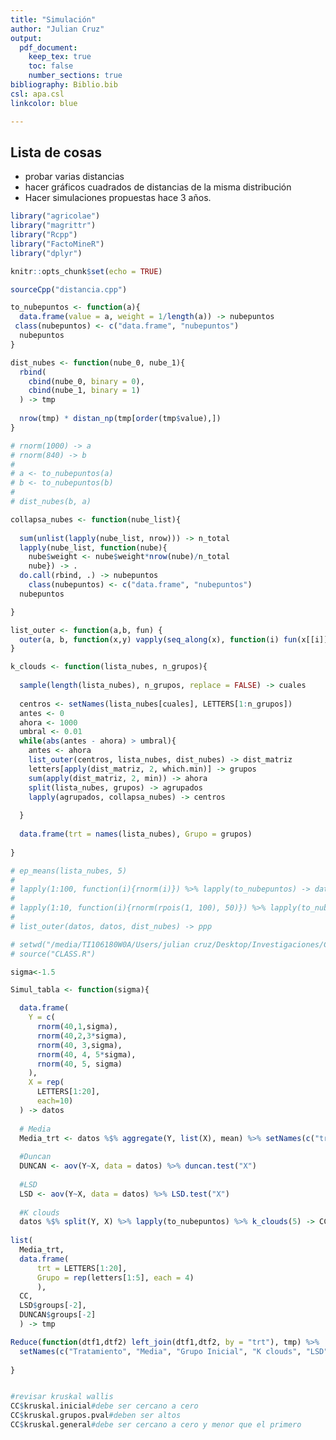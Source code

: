 ```yaml
---
title: "Simulación"
author: "Julian Cruz"
output: 
  pdf_document:
    keep_tex: true
    toc: false
    number_sections: true
bibliography: Biblio.bib
csl: apa.csl
linkcolor: blue

---
```


## Lista de cosas

 - probar varias distancias
 - hacer gráficos cuadrados de distancias de la misma distribución
 - Hacer simulaciones propuestas hace 3 años.

```r
library("agricolae")
library("magrittr")
library("Rcpp")
library("FactoMineR")
library("dplyr")

knitr::opts_chunk$set(echo = TRUE)

sourceCpp("distancia.cpp")
```

```r
to_nubepuntos <- function(a){
  data.frame(value = a, weight = 1/length(a)) -> nubepuntos
 class(nubepuntos) <- c("data.frame", "nubepuntos")
  nubepuntos
}

dist_nubes <- function(nube_0, nube_1){
  rbind(
    cbind(nube_0, binary = 0),
    cbind(nube_1, binary = 1)
  ) -> tmp
  
  nrow(tmp) * distan_np(tmp[order(tmp$value),])
}

# rnorm(1000) -> a
# rnorm(840) -> b
# 
# a <- to_nubepuntos(a)
# b <- to_nubepuntos(b)
# 
# dist_nubes(b, a)

```

```r
collapsa_nubes <- function(nube_list){
  
  sum(unlist(lapply(nube_list, nrow))) -> n_total
  lapply(nube_list, function(nube){
    nube$weight <- nube$weight*nrow(nube)/n_total
    nube}) -> .
  do.call(rbind, .) -> nubepuntos
    class(nubepuntos) <- c("data.frame", "nubepuntos")
  nubepuntos

}

list_outer <- function(a,b, fun) {
  outer(a, b, function(x,y) vapply(seq_along(x), function(i) fun(x[[i]], y[[i]]), numeric(1)))
}


```

```r
k_clouds <- function(lista_nubes, n_grupos){
  
  sample(length(lista_nubes), n_grupos, replace = FALSE) -> cuales
  
  centros <- setNames(lista_nubes[cuales], LETTERS[1:n_grupos])
  antes <- 0
  ahora <- 1000
  umbral <- 0.01
  while(abs(antes - ahora) > umbral){
    antes <- ahora
    list_outer(centros, lista_nubes, dist_nubes) -> dist_matriz
    letters[apply(dist_matriz, 2, which.min)] -> grupos
    sum(apply(dist_matriz, 2, min)) -> ahora
    split(lista_nubes, grupos) -> agrupados
    lapply(agrupados, collapsa_nubes) -> centros
    
  }
  
  data.frame(trt = names(lista_nubes), Grupo = grupos)
  
}

# ep_means(lista_nubes, 5)
# 
# lapply(1:100, function(i){rnorm(i)}) %>% lapply(to_nubepuntos) -> datos
# 
# lapply(1:10, function(i){rnorm(rpois(1, 100), 50)}) %>% lapply(to_nubepuntos) -> centros
# 
# list_outer(datos, datos, dist_nubes) -> ppp

```



```r
# setwd("/media/TI106180W0A/Users/julian cruz/Desktop/Investigaciones/CLASIFICA/R")
# source("CLASS.R")

sigma<-1.5

Simul_tabla <- function(sigma){

  data.frame(
    Y = c(
      rnorm(40,1,sigma),
      rnorm(40,2,3*sigma),
      rnorm(40, 3,sigma), 
      rnorm(40, 4, 5*sigma), 
      rnorm(40, 5, sigma)
    ),
    X = rep(
      LETTERS[1:20], 
      each=10)
  ) -> datos
  
  # Media
  Media_trt <- datos %$% aggregate(Y, list(X), mean) %>% setNames(c("trt", "Media"))
  
  #Duncan
  DUNCAN <- aov(Y~X, data = datos) %>% duncan.test("X")
  
  #LSD
  LSD <- aov(Y~X, data = datos) %>% LSD.test("X")
  
  #K clouds
  datos %$% split(Y, X) %>% lapply(to_nubepuntos) %>% k_clouds(5) -> CC
  
list(
  Media_trt,
  data.frame(
      trt = LETTERS[1:20],
      Grupo = rep(letters[1:5], each = 4)
      ),
  CC, 
  LSD$groups[-2], 
  DUNCAN$groups[-2]
  ) -> tmp

Reduce(function(dtf1,dtf2) left_join(dtf1,dtf2, by = "trt"), tmp) %>% 
  setNames(c("Tratamiento", "Media", "Grupo Inicial", "K clouds", "LSD", "Duncan"))
  
}


#revisar kruskal wallis
CC$kruskal.inicial#debe ser cercano a cero
CC$kruskal.grupos.pval#deben ser altos
CC$kruskal.general#debe ser cercano a cero y menor que el primero



```

